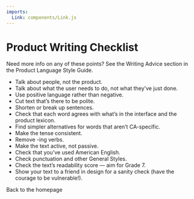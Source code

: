 ```yaml
---
imports:
  Link: components/Link.js
---
```


# Product Writing Checklist

Need more info on any of these points? See the Writing Advice section in the <Link to="/language">Product Language Style Guide</Link>.

* Talk about people, not the product.
* Talk about what the user needs to do, not what they’ve just done.
* Use positive language rather than negative.
* Cut text that’s there to be polite.
* Shorten or break up sentences.
* Check that each word agrees with what’s in the interface and the product lexicon.
* Find simpler alternatives for words that aren’t CA-specific.
* Make the tense consistent.
* Remove -ing verbs.
* Make the text active, not passive.
* Check that you’ve used American English.
* Check punctuation and other General Styles.
* Check the text’s readability score — aim for Grade 7.
* Show your text to a friend in design for a sanity check (have the courage to be vulnerable!).

<Link to="/">Back to the homepage</Link>
